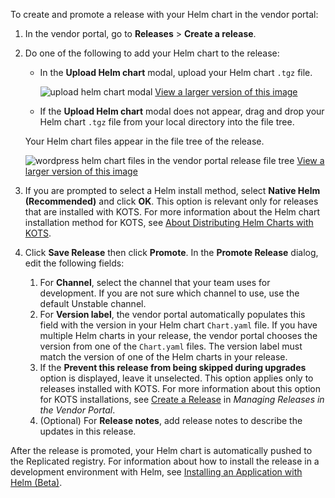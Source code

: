 To create and promote a release with your Helm chart in the vendor portal:

1. In the vendor portal, go to **Releases** > **Create a release**.

1. Do one of the following to add your Helm chart to the release:

   * In the **Upload Helm chart** modal, upload your Helm chart `.tgz` file.
     
     ![upload helm chart modal](/images/upload-helm-chart-modal.png)
     [View a larger version of this image](/images/upload-helm-chart-modal.png)
     
   * If the **Upload Helm chart** modal does not appear, drag and drop your Helm chart `.tgz` file from your local directory into the file tree.

   Your Helm chart files appear in the file tree of the release.

   ![wordpress helm chart files in the vendor portal release file tree](/images/helm-chart-file-tree.png)
   [View a larger version of this image](/images/helm-chart-file-tree.png)

1. If you are prompted to select a Helm install method, select **Native Helm (Recommended)** and click **OK**. This option is relevant only for releases that are installed with KOTS. For more information about the Helm chart installation method for KOTS, see [About Distributing Helm Charts with KOTS](/vendor/helm-native-about).

1. Click **Save Release** then click **Promote**. In the **Promote Release** dialog, edit the following fields:
   1. For **Channel**, select the channel that your team uses for development. If you are not sure which channel to use, use the default Unstable channel.
   1. For **Version label**, the vendor portal automatically populates this field with the version in your Helm chart `Chart.yaml` file. If you have multiple Helm charts in your release, the vendor portal chooses the version from one of the `Chart.yaml` files. The version label must match the version of one of the Helm charts in your release.
   1. If the **Prevent this release from being skipped during upgrades** option is displayed, leave it unselected. This option applies only to releases installed with KOTS. For more information about this option for KOTS installations, see [Create a Release](/vendor/releases-creating-releases#create-a-release) in _Managing Releases in the Vendor Portal_. 
   1. (Optional) For **Release notes**, add release notes to describe the updates in this release.

After the release is promoted, your Helm chart is automatically pushed to the Replicated registry. For information about how to install the release in a development environment with Helm, see [Installing an Application with Helm (Beta)](install-with-helm). 